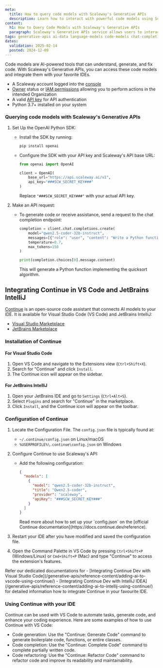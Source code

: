 ```yaml
---
meta:
  title: How to query code models with Scaleway's Generative APIs
  description: Learn how to interact with powerful code models using Scaleway's Generative APIs service. Integrate with VS Code and IntelliJ for enhanced coding experience.
content:
  h1: How to Query Code Models with Scaleway's Generative APIs
  paragraph: Scaleway's Generative APIs service allows users to interact with powerful code models hosted on the platform. These code models are specialized in understanding code, generating code, and fixing code. With Scaleway's Generative APIs, you can integrate these code models with popular IDEs like VS Code and IntelliJ.
tags: generative-apis ai-data language-models code-models chat-completions-api scaleway-continue vs-code intellij
dates:
  validation: 2025-02-14
  posted: 2024-12-09
---
```


Code models are AI-powered tools that can understand, generate, and fix code. With Scaleway's Generative APIs, you can access these code models and integrate them with your favorite IDEs.

<Macro id="requirements" />

- A Scaleway account logged into the [console](https://console.scaleway.com)
- [Owner](/iam/concepts/#owner) status or [IAM permissions](/iam/concepts/#permission) allowing you to perform actions in the intended Organization
- A valid [API key](/iam/how-to/create-api-keys/) for API authentication
- Python 3.7+ installed on your system

### Querying code models with Scaleway's Generative APIs

1. Set Up the OpenAI Python SDK:
   - Install the SDK by running:
     ```bash
     pip install openai
     ```
   - Configure the SDK with your API key and Scaleway's API base URL:
     ```python
     from openai import OpenAI

     client = OpenAI(
         base_url="https://api.scaleway.ai/v1",
         api_key="###SCW_SECRET_KEY###"
     )
     ```
     Replace `"###SCW_SECRET_KEY###"` with your actual API key.

2. Make an API request:
   - To generate code or receive assistance, send a request to the chat completion endpoint:
     ```python
     completion = client.chat.completions.create(
         model="qwen2.5-coder-32b-instruct",
         messages=[{"role": "user", "content": "Write a Python function to sort a list using quicksort."}],
         temperature=0.7,
         max_tokens=150
     )

     print(completion.choices[0].message.content)
     ```
     This will generate a Python function implementing the quicksort algorithm.


## Integrating Continue in VS Code and JetBrains IntelliJ

[Continue](https://www.continue.dev/) is an open-source code assistant that connects AI models to your IDE. It is available for Visual Studio Code (VS Code) and JetBrains IntelliJ:

* [Visual Studio Marketplace](https://marketplace.visualstudio.com/items?itemName=Continue.continue)
* [JetBrains Marketplace](https://plugins.jetbrains.com/plugin/22707-continue)

### Installation of Continue

#### For Visual Studio Code

1. Open VS Code and navigate to the Extensions view (`Ctrl+Shift+X`).
2. Search for "Continue" and click `Install`.
3. The Continue icon will appear on the sidebar.

#### For JetBrains IntelliJ

1. Open your JetBrains IDE and go to `Settings` (`Ctrl+Alt+S`).
2. Select `Plugins` and search for "Continue" in the marketplace.
3. Click `Install`, and the Continue icon will appear on the toolbar.

### Configuration of Continue

1. Locate the Configuration File. The `config.json` file is typically found at:
     - `~/.continue/config.json` on Linux/macOS
     - `%USERPROFILE%\.continue\config.json` on Windows

2. Configure Continue to use Scaleway's API:
   - Add the following configuration:
     ```json
     {
       "models": [
         {
           "model": "qwen2.5-coder-32b-instruct",
           "title": "Qwen2.5-coder",
           "provider": "scaleway",
           "apiKey": "###SCW_SECRET_KEY###"
         }
       ]
     }
     ```
     <Message type="tip">
       Read more about how to set up your `config.json` on the [official Continue documentation](https://docs.continue.dev/reference).
     </Message>
3. Restart your IDE after you have modified and saved the configuration file.
4. Open the Command Palette in VS Code by pressing `Ctrl+Shift+P` (Windows/Linux) or `Cmd+Shift+P` (Mac) and type "Continue" to access the extension's features.

<Message type="tip">
  Refer our dedicated documentations for
  - [Integrating Continue Dev with Visual Studio Code](/generative-apis/reference-content/adding-ai-to-vscode-using-continue/)
  - [Integrating Continue Dev with IntelliJ IDEA](/generative-apis/reference-content/adding-ai-to-intellij-using-continue/)
  for detailed information how to integrate Continue in your favourite IDE.
</Message>



### Using Continue with your IDE
Continue can be used with VS Code to automate tasks, generate code, and enhance your coding experience. Here are some examples of how to use Continue with VS Code:

* Code generation: Use the "Continue: Generate Code" command to generate boilerplate code, functions, or entire classes.
* Code completion: Use the "Continue: Complete Code" command to complete partially written code.
* Code refactoring: Use the "Continue: Refactor Code" command to refactor code and improve its readability and maintainability.


